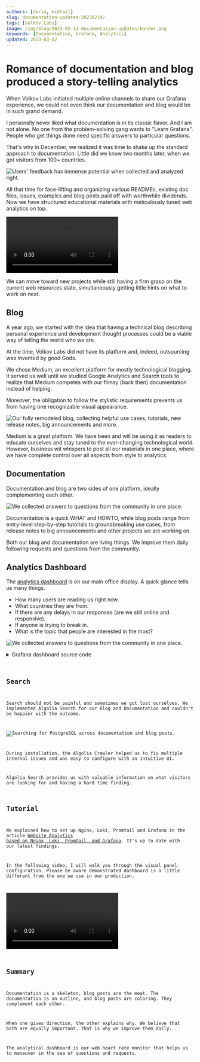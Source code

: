 ```yaml
---
authors: [daria, mikhail]
slug: documentation-updates-20230214/
tags: [Volkov Labs]
image: /img/blog/2023-02-14-documentation-updates/banner.png
keywords: [Documentation, Grafana, Analytics]
updated: 2023-03-02
---
```



# Romance of documentation and blog produced a story-telling analytics

When Volkov Labs initiated multiple online channels to share our Grafana experience, we could not even think our documentation and blog would be in such grand demand.

I personally never liked what documentation is in its classic flavor. And I am not alone. No one from the problem-solving gang wants to "Learn Grafana". People who get things done need specific answers to particular questions.

That's why in December, we realized it was time to shake up the standard approach to documentation. Little did we know two months later, when we got visitors from 100+ countries.

<Image
  title="Users' feedback has immense potential when collected and analyzed right."
  src="/img/blog/2023-02-14-documentation-updates/analytics.png"
  lazy={false}
/>

All that time for face-lifting and organizing various READMEs, existing doc files, issues, examples and blog posts paid off with worthwhile dividends. Now we have structured educational materials with meticulously tuned web analytics on top.

<Video
  src="https://www.youtube.com/embed/0EyFmMlIXPo"
  title="How to tell the story with Grafana dashboard. Apache ECharts, Bar Chart, Logs, and Heatmap."
/>

We can move toward new projects while still having a firm grasp on the current web resources state, simultaneously getting little hints on what to work on next.

## Blog

A year ago, we started with the idea that having a technical blog describing personal experience and development thought processes could be a viable way of telling the world who we are.

At the time, Volkov Labs did not have its platform and, indeed, outsourcing was invented by good Gods.

We chose Medium, an excellent platform for mostly technological blogging. It served us well until we studied Google Analytics and Search tools to realize that Medium competes with our flimsy (back then) documentation instead of helping.

Moreover, the obligation to follow the stylistic requirements prevents us from having one recognizable visual appearance.

<Image
  title="Our fully remodeled blog, collecting helpful use cases, tutorials, new release notes, big announcements and more."
  src="/img/blog/2023-02-14-documentation-updates/blog.png"
/>

Medium is a great platform. We have been and will be using it as readers to educate ourselves and stay tuned to the ever-changing technological world. However, business wit whispers to post all our materials in one place, where we have complete control over all aspects from style to analytics.

## Documentation

Documentation and blog are two sides of one platform, ideally complementing each other.

<Image
  title="We collected answers to questions from the community in one place."
  src="/img/blog/2023-02-14-documentation-updates/docs.png"
/>

Documentation is a quick WHAT and HOWTO, while blog posts range from entry-level step-by-step tutorials to groundbreaking use cases, from release notes to big announcements and other projects we are working on.

Both our blog and documentation are living things. We improve them daily following requests and questions from the community.

## Analytics Dashboard

The [analytics dashboard](/blog/nginx-loki-grafana-20230129/) is on our main office display. A quick glance tells us many things.

- How many users are reading us right now.
- What countries they are from.
- If there are any delays in our responses (are we still online and responsive).
- If anyone is trying to break in.
- What is the topic that people are interested in the most?

<Image
  title="We collected answers to questions from the community in one place."
  src="/img/blog/2023-02-14-documentation-updates/tv.jpg"
/>

<details>
  <summary>Grafana dashboard source code</summary>

<Code
  url="https://github.com/VolkovLabs/volkovlabs.io/blob/main/blog/2023-02-14-documentation-updates/analytics.json"
  language="json"
/>

</details>

## Search

Search should not be painful and sometimes we got lost ourselves. We implemented Algolia Search for our Blog and Documentation and couldn't be happier with the outcome.

<Image
  title="Searching for PostgreSQL across documentation and blog posts."
  src="/img/blog/2023-02-14-documentation-updates/search.png"
/>

During installation, the Algolia Crawler helped us to fix multiple internal issues and was easy to configure with an intuitive UI.

Algolia Search provides us with valuable information on what visitors are looking for and having a hard time finding.

## Tutorial

We explained how to set up Nginx, Loki, Promtail and Grafana in the article [Website Analytics based on Nginx, Loki, Promtail, and Grafana](/blog/nginx-loki-grafana-20230129/). It's up to date with our latest findings.

In the following video, I will walk you through the visual panel configuration. Please be aware demonstrated dashboard is a little different from the one we use in our production.

<Video
  src="https://www.youtube.com/embed/cgu3wMOo03w"
  title="Tutorial on how to create a website analytics dashboard in Grafana."
/>

## Summary

Documentation is a skeleton, blog posts are the meat. The documentation is an outline, and blog posts are coloring. They complement each other.

When one gives direction, the other explains why. We believe that both are equally important. That is why we improve them daily.

The analytical dashboard is our web heart rate monitor that helps us to maneuver in the sea of questions and requests.
